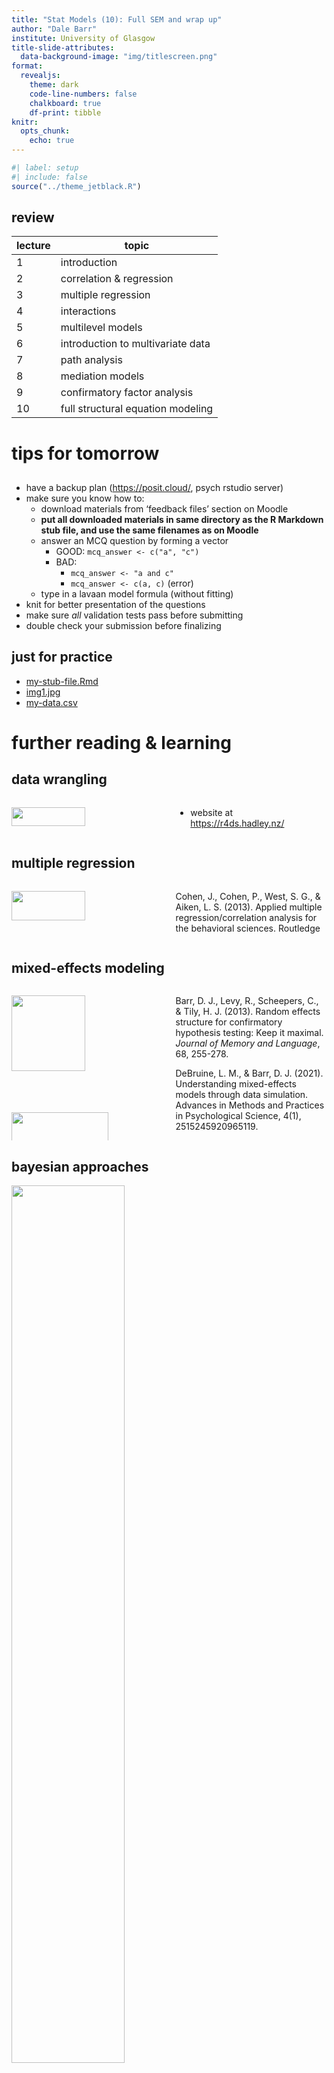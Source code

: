 ```yaml
---
title: "Stat Models (10): Full SEM and wrap up"
author: "Dale Barr"
institute: University of Glasgow
title-slide-attributes:
  data-background-image: "img/titlescreen.png"
format: 
  revealjs:
    theme: dark 
    code-line-numbers: false
    chalkboard: true
    df-print: tibble
knitr:
  opts_chunk:
    echo: true
---
```


```r
#| label: setup
#| include: false
source("../theme_jetblack.R")
```

## review {.smaller}

| lecture | topic                             |
|---------|-----------------------------------|
| 1       | introduction                      |
| 2       | correlation & regression          |
| 3       | multiple regression               |
| 4       | interactions                      |
| 5       | multilevel models                 |
| 6       | introduction to multivariate data |
| 7       | path analysis                     |
| 8       | mediation models                  |
| 9       | confirmatory factor analysis      |
| 10      | full structural equation modeling |

# tips for tomorrow

## {.smaller}

- have a backup plan (<https://posit.cloud/>, psych rstudio server)
- make sure you know how to:
  - download materials from 'feedback files' section on Moodle
  - **put all downloaded materials in same directory as the R Markdown stub file, and use the same filenames as on Moodle**
  - answer an MCQ question by forming a vector
    - GOOD: `mcq_answer <- c("a", "c")`
    - BAD: 
      - `mcq_answer <- "a and c"`
	  - `mcq_answer <- c(a, c)` (error)
  - type in a lavaan model formula (without fitting)
- knit for better presentation of the questions
- make sure *all* validation tests pass before submitting
- double check your submission before finalizing

## just for practice

- [my-stub-file.Rmd](my-stub-file.Rmd)
- [img1.jpg](img1.jpg)
- [my-data.csv](my-data.csv)

# further reading & learning

## data wrangling {.smaller}

:::: {.columns}

::: {.column width="50%"}

![](img/r4ds.jpg){width="70%" fig-align="center"}

:::

::: {.column width="50%"}

- website at <https://r4ds.hadley.nz/>

:::

::::

## multiple regression {.smaller}

:::: {.columns}

::: {.column width="50%"}

![](img/cohen.jpg){width="70%" fig-align="center"}

:::

::: {.column width="50%"}

Cohen, J., Cohen, P., West, S. G., & Aiken, L. S. (2013). Applied multiple regression/correlation analysis for the behavioral sciences. Routledge

:::

::::

## mixed-effects modeling {.smaller}

:::: {.columns}

::: {.column width="50%"}

![](img/kim.png){width="70%" fig-align="center"}

![](img/debruine-barr_2021.png){width="80%" fig-align="center"}

:::

::: {.column width="50%"}

Barr, D. J., Levy, R., Scheepers, C., & Tily, H. J. (2013). Random effects structure for confirmatory hypothesis testing: Keep it maximal. *Journal of Memory and Language*, 68, 255-278.

DeBruine, L. M., & Barr, D. J. (2021). Understanding mixed-effects models through data simulation. Advances in Methods and Practices in Psychological Science, 4(1), 2515245920965119.

:::

::::

## bayesian approaches

![](img/mcelreath.jpg){fig-align="center" width="60%"}


## generalized linear models {.smaller}

- for discrete data:

| type of data         | approach                                          |
|----------------------|---------------------------------------------------|
| nominal, dichotomous | logistic regression                               |
| nominal, polytomous  | baseline-category multinomial logistic regression |
| ordinal              | cumulative link mixed models (ordinal regression) |
| count                | Poisson regression                                |

- Bürkner & Vuorre (2019), [Ordinal regression models in psychology: A tutorial.](https://journals.sagepub.com/doi/full/10.1177/2515245918823199)
- Winter & Bürkner (2021), [Poisson regression for linguists](https://compass.onlinelibrary.wiley.com/doi/full/10.1111/lnc3.12439)
- Kumle, Võ, Draschkow (2021). [Estimating power in (generalized) linear mixed models](https://link-springer-com.ezproxy1.lib.gla.ac.uk/article/10.3758/s13428-021-01546-0)
- see also <https://psyteachr.github.io/stat-models-v1/generalized-linear-mixed-effects-models.html>

## analyzing time-series data

:::: {.columns}

::: {.column width="34%"}

![](img/longitudinal.jpg)

:::

::: {.column width="33%"}

![](img/mirman.jpg){fig-align="center" width="120%"}

:::

::: {.column width="33%"}

![](img/gamm.jpg)

:::

::::

## structural equation modeling {.smaller}

:::: {.columns}

::: {.column width="50%"}

![](img/klein-2023.png){width="70%" fig-align="center"}

:::

::: {.column width="50%"}

Klein (2023), [Principles and Practice of Structural Equation Modeling](https://www.guilford.com/books/Principles-and-Practice-of-Structural-Equation-Modeling/Rex-Kline/9781462551910), 5th Ed. New York: The Guilford Press.

:::

::::

## confirmatory factor analysis {.smaller}

:::: {.columns}

::: {.column width="50%"}

![](img/brown-cfa.png){width="70%" fig-align="center"}

:::

::: {.column width="50%"}

Brown, T. A. (2015). Confirmatory factor analysis for applied research (2nd edition). New York: Guilford Press.

:::

::::

## level 4 options

- analysis of psychometric data (Christoph Scheepers)
- bootstrapping (Guillaume Rousselet)

# *thanks, and good luck!*

